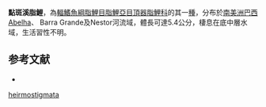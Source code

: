 {{Speciesbox
| status = NE
| status_system = IUCN3.1
| genus = Characidium
| species = heirmostigmata
| authority = [[da_Graça_&_Pavanelli|da Graça & Pavanelli]], 2008
| synonyms = 
}}
'''點斑溪脂鯉'''，為[[輻鰭魚綱|輻鰭魚綱]][[脂鯉目|脂鯉目]][[脂鯉亞目|脂鯉亞目]][[頂器脂鯉科|頂器脂鯉科]]的其一[[種|種]]，分布於[[南美洲|南美洲]][[巴西|巴西]]Abelha、 Barra Grande及Nestor河流域，體長可達5.4公分，棲息在底中層水域，生活習性不明。

==参考文献==
{{refbegin}}
*{{FishBase_species|genus=Characidium|species=heirmostigmata|year=2013|month=9}}
{{refend}}
{{Taxonbar|from=Q5499980}}

[[Category:溪脂鯉屬|heirmostigmata]]